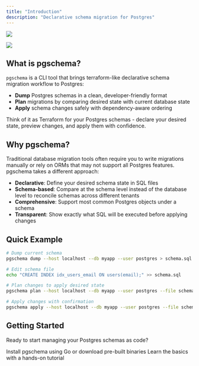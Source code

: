 ```yaml
---
title: "Introduction"
description: "Declarative schema migration for Postgres"
---
```


<img 
  className="block dark:hidden" 
  src="/logo/light.png" 
/>

<img 
  className="hidden dark:block" 
  src="/logo/dark.png" 
/>

## What is pgschema?

`pgschema` is a CLI tool that brings terraform-like declarative schema migration workflow to Postgres:

- **Dump** Postgres schemas in a clean, developer-friendly format
- **Plan** migrations by comparing desired state with current database state
- **Apply** schema changes safely with dependency-aware ordering

Think of it as Terraform for your Postgres schemas - declare your desired state, preview changes, and apply them with confidence.

## Why pgschema?

Traditional database migration tools often require you to write migrations manually or rely on ORMs that may not support all Postgres features. pgschema takes a different approach:

- **Declarative**: Define your desired schema state in SQL files
- **Schema-based**: Compare at the schema level instead of the database level to reconcile schemas across different tenants
- **Comprehensive**: Support most common Postgres objects under a schema
- **Transparent**: Show exactly what SQL will be executed before applying changes

## Quick Example

```bash
# Dump current schema
pgschema dump --host localhost --db myapp --user postgres > schema.sql

# Edit schema file
echo "CREATE INDEX idx_users_email ON users(email);" >> schema.sql

# Plan changes to apply desired state
pgschema plan --host localhost --db myapp --user postgres --file schema.sql

# Apply changes with confirmation
pgschema apply --host localhost --db myapp --user postgres --file schema.sql
```

## Getting Started

Ready to start managing your Postgres schemas as code?

<CardGroup cols={2}>
  <Card title="Installation" icon="download" href="/installation">
    Install pgschema using Go or download pre-built binaries
  </Card>
  
  <Card title="Quickstart" icon="rocket" href="/quickstart">
    Learn the basics with a hands-on tutorial
  </Card>
</CardGroup>